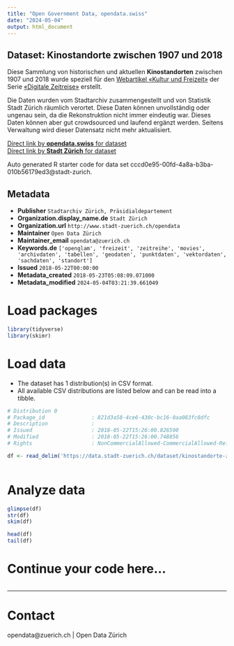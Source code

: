 ```yaml
---
title: "Open Government Data, opendata.swiss"
date: "2024-05-04"
output: html_document
---
```


## Dataset: Kinostandorte zwischen 1907 und 2018

Diese Sammlung von historischen und aktuellen **Kinostandorten** zwischen 1907 und 2018 wurde speziell für den [Webartikel «Kultur und Freizeit»](https://www.stadt-zuerich.ch/portal/de/index/125-jahre-grossstadt-zuerich/digitale-zeitreise/kultur-und-freizeit.html) der Serie [«Digitale Zeitreise»](https://www.stadt-zuerich.ch/portal/de/index/125-jahre-grossstadt-zuerich/digitale-zeitreise.html) erstellt.

Die Daten wurden vom Stadtarchiv zusammengestellt und von Statistik Stadt Zürich räumlich verortet. Diese Daten können unvollständig oder ungenau sein, da die Rekonstruktion nicht immer eindeutig war. Dieses Daten können aber gut crowdsourced und laufend ergänzt werden. Seitens Verwaltung wird dieser Datensatz nicht mehr aktualisiert.

[Direct link by **opendata.swiss** for dataset](https://opendata.swiss/de/dataset/kinostandorte-zwischen-1907-und-2018)<br>
[Direct link by **Stadt Zürich** for dataset](https://data.stadt-zuerich.ch/dataset/kinostandorte-zwischen-1907-und-2018)

Auto generated R starter code for data set cccd0e95-00fd-4a8a-b3ba-010b56179ed3@stadt-zurich.

## Metadata

- **Publisher** `Stadtarchiv Zürich, Präsidialdepartement`
- **Organization.display_name.de** `Stadt Zürich`
- **Organization.url** `http://www.stadt-zuerich.ch/opendata`
- **Maintainer** `Open Data Zürich`
- **Maintainer_email** `opendata@zuerich.ch`
- **Keywords.de** `['openglam', 'freizeit', 'zeitreihe', 'movies', 'archivdaten', 'tabellen', 'geodaten', 'punktdaten', 'vektordaten', 'sachdaten', 'standort']`
- **Issued** `2018-05-22T00:00:00`
- **Metadata_created** `2018-05-23T05:08:09.071000`
- **Metadata_modified** `2024-05-04T03:21:39.661049`


# Load packages

```r

library(tidyverse)
library(skimr)

```

# Load data

-   The dataset has 1 distribution(s) in CSV format.
-   All available CSV distributions are listed below and can be read into a tibble.

```r

# Distribution 0
# Package_id               : 821d3a58-4ce6-430c-bc16-0aa083fc8dfc
# Description              : 
# Issued                   : 2018-05-22T15:26:00.826590
# Modified                 : 2018-05-22T15:26:00.748856
# Rights                   : NonCommercialAllowed-CommercialAllowed-ReferenceNotRequired

df <- read_delim('https://data.stadt-zuerich.ch/dataset/kinostandorte-zwischen-1907-und-2018/download/kinostandorte_1907-2018.csv')



```

# Analyze data

```r

glimpse(df)
str(df)
skim(df)

head(df)
tail(df)

```

# Continue your code here...

```r

```

------------------------------------------------------------------------

# Contact

opendata@zuerich.ch | Open Data Zürich
